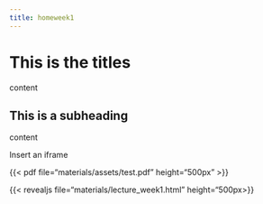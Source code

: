 ```yaml
---
title: homeweek1
---
```


# This is the titles

content

## This is a subheading

content

Insert an iframe\

{{< pdf file="materials/assets/test.pdf" height="500px" >}}

{{< revealjs file="materials/lecture_week1.html" height="500px>}}
